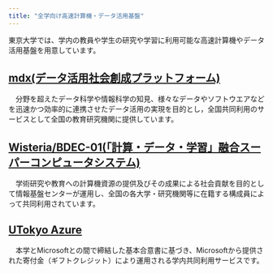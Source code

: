 ```yaml
---
title: "全学向け高速計算機・データ活用基盤"
---
```


東京大学では、学内の教員や学生の研究や学習に利用可能な高速計算機やデータ活用基盤を用意しています。

## [mdx(データ活用社会創成プラットフォーム)](https://mdx.jp/)
　分野を超えたデータ科学や情報科学の知見、様々なデータやソフトウエアなどを迅速かつ効率的に連携させたデータ活用の実現を目的とし，全国共同利用のサービスとして全国の教育研究機関に提供しています。
## [Wisteria/BDEC-01(「計算・データ・学習」融合スーパーコンピュータシステム)](https://www.cc.u-tokyo.ac.jp/supercomputer/wisteria/service/)
　学術研究や教育への計算機資源の提供及びその成果による社会貢献を目的として情報基盤センターが運用し、全国の各大学・研究機関等に在籍する構成員によって共同利用されています。
## [UTokyo Azure](/research_computing/utokyo_azure)
　本学とMicrosoftとの間で締結した基本合意書に基づき、Microsoftから提供された寄付金（ギフトクレジット）により運用される学内共同利用サービスです。
